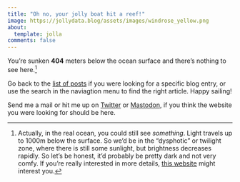 ```yaml
---
title: "Oh no, your jolly boat hit a reef!"
image: https://jollydata.blog/assets/images/windrose_yellow.png
about: 
  template: jolla
comments: false
---
```


You're sunken **404** meters below the ocean surface and there's nothing to see here.^[Actually, in the real ocean, you could still see *something*. Light travels up to 1000m below the surface. So we'd be in the "dysphotic" or twilight zone, where there is still some sunlight, but brightness decreases rapidly. So let's be honest, it'd probably be pretty dark and not very comfy. If you're really interested in more details, [this website](https://oceanservice.noaa.gov/facts/light_travel.html) might interest you.]

Go back to the [list of posts](https://jollydata.blog/blog) if you were looking for a specific blog entry, or use the search in the naviagtion menu to find the right article. Happy sailing!

Send me a mail or hit me up on [Twitter](https://twitter.com/c_gebhard) or [Mastodon](https://scicomm.xyz/@basepair), if you think the website you were looking for should be here.

